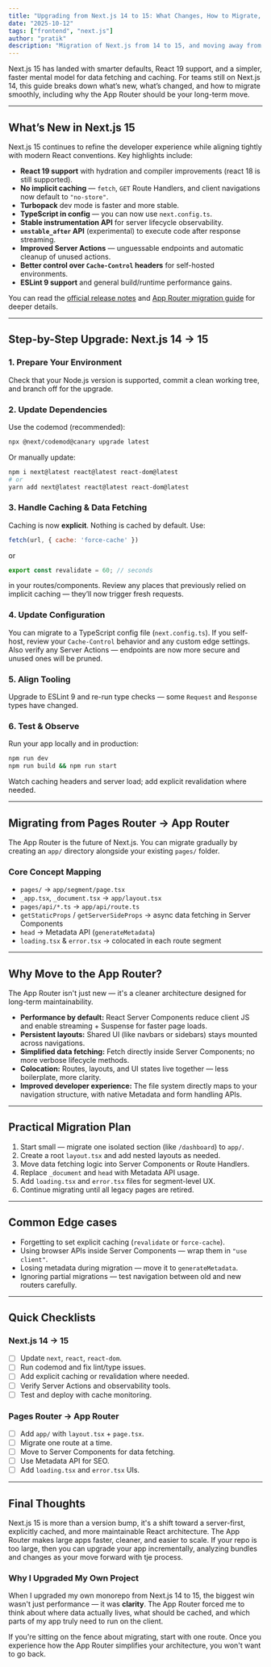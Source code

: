```yaml
---
title: "Upgrading from Next.js 14 to 15: What Changes, How to Migrate, and Why the App Router Wins"
date: "2025-10-12"
tags: ["frontend", "next.js"]
author: "pratik"
description: "Migration of Next.js from 14 to 15, and moving away from pages router to app router"
---
```



Next.js 15 has landed with smarter defaults, React 19 support, and a simpler, faster mental model for data fetching and caching. For teams still on Next.js 14, this guide breaks down what’s new, what’s changed, and how to migrate smoothly, including why the App Router should be your long-term move.

---

## What’s New in Next.js 15

Next.js 15 continues to refine the developer experience while aligning tightly with modern React conventions. Key highlights include:

* **React 19 support** with hydration and compiler improvements (react 18 is still supported).
* **No implicit caching** — `fetch`, `GET` Route Handlers, and client navigations now default to `"no-store"`.
* **Turbopack** dev mode is faster and more stable.
* **TypeScript in config** — you can now use `next.config.ts`.
* **Stable instrumentation API** for server lifecycle observability.
* **`unstable_after` API** (experimental) to execute code after response streaming.
* **Improved Server Actions** — unguessable endpoints and automatic cleanup of unused actions.
* **Better control over `Cache-Control` headers** for self-hosted environments.
* **ESLint 9 support** and general build/runtime performance gains.

You can read the [official release notes](https://nextjs.org/blog/next-15) and [App Router migration guide](https://nextjs.org/docs/app/guides/migrating/app-router-migration) for deeper details.

---

## Step-by-Step Upgrade: Next.js 14 → 15

### 1. Prepare Your Environment

Check that your Node.js version is supported, commit a clean working tree, and branch off for the upgrade.

### 2. Update Dependencies

Use the codemod (recommended):

```bash
npx @next/codemod@canary upgrade latest
```

Or manually update:

```bash
npm i next@latest react@latest react-dom@latest
# or
yarn add next@latest react@latest react-dom@latest
```

### 3. Handle Caching & Data Fetching

Caching is now **explicit**. Nothing is cached by default.
Use:

```js
fetch(url, { cache: 'force-cache' })
```

or

```js
export const revalidate = 60; // seconds
```

in your routes/components.
Review any places that previously relied on implicit caching — they’ll now trigger fresh requests.

### 4. Update Configuration

You can migrate to a TypeScript config file (`next.config.ts`).
If you self-host, review your `Cache-Control` behavior and any custom edge settings.
Also verify any Server Actions — endpoints are now more secure and unused ones will be pruned.

### 5. Align Tooling

Upgrade to ESLint 9 and re-run type checks — some `Request` and `Response` types have changed.

### 6. Test & Observe

Run your app locally and in production:

```bash
npm run dev
npm run build && npm run start
```

Watch caching headers and server load; add explicit revalidation where needed.

---

## Migrating from Pages Router → App Router

The App Router is the future of Next.js. You can migrate gradually by creating an `app/` directory alongside your existing `pages/` folder.

### Core Concept Mapping

* `pages/` → `app/segment/page.tsx`
* `_app.tsx`, `_document.tsx` → `app/layout.tsx`
* `pages/api/*.ts` → `app/api/route.ts`
* `getStaticProps` / `getServerSideProps` → async data fetching in Server Components
* `head` → Metadata API (`generateMetadata`)
* `loading.tsx` & `error.tsx` → colocated in each route segment

---

## Why Move to the App Router?

The App Router isn't just new — it's a cleaner architecture designed for long-term maintainability.

* **Performance by default:** React Server Components reduce client JS and enable streaming + Suspense for faster page loads.
* **Persistent layouts:** Shared UI (like navbars or sidebars) stays mounted across navigations.
* **Simplified data fetching:** Fetch directly inside Server Components; no more verbose lifecycle methods.
* **Colocation:** Routes, layouts, and UI states live together — less boilerplate, more clarity.
* **Improved developer experience:** The file system directly maps to your navigation structure, with native Metadata and form handling APIs.

---

## Practical Migration Plan

1. Start small — migrate one isolated section (like `/dashboard`) to `app/`.
2. Create a root `layout.tsx` and add nested layouts as needed.
3. Move data fetching logic into Server Components or Route Handlers.
4. Replace `_document` and `head` with Metadata API usage.
5. Add `loading.tsx` and `error.tsx` files for segment-level UX.
6. Continue migrating until all legacy pages are retired.

---

## Common Edge cases

* Forgetting to set explicit caching (`revalidate` or `force-cache`).
* Using browser APIs inside Server Components — wrap them in `"use client"`.
* Losing metadata during migration — move it to `generateMetadata`.
* Ignoring partial migrations — test navigation between old and new routers carefully.

---

## Quick Checklists

### Next.js 14 → 15

* [ ] Update `next`, `react`, `react-dom`.
* [ ] Run codemod and fix lint/type issues.
* [ ] Add explicit caching or revalidation where needed.
* [ ] Verify Server Actions and observability tools.
* [ ] Test and deploy with cache monitoring.

### Pages Router → App Router

* [ ] Add `app/` with `layout.tsx` + `page.tsx`.
* [ ] Migrate one route at a time.
* [ ] Move to Server Components for data fetching.
* [ ] Use Metadata API for SEO.
* [ ] Add `loading.tsx` and `error.tsx` UIs.

---

## Final Thoughts

Next.js 15 is more than a version bump, it's a shift toward a server-first, explicitly cached, and more maintainable React architecture. The App Router makes large apps faster, cleaner, and easier to scale. If your repo is too large, then you can upgrade your app incrementally, analyzing bundles and changes as your move forward with tje process.

### Why I Upgraded My Own Project

When I upgraded my own monorepo from Next.js 14 to 15, the biggest win wasn't just performance — it was **clarity**. The App Router forced me to think about where data actually lives, what should be cached, and which parts of my app truly need to run on the client.

If you're sitting on the fence about migrating, start with one route. Once you experience how the App Router simplifies your architecture, you won't want to go back.


